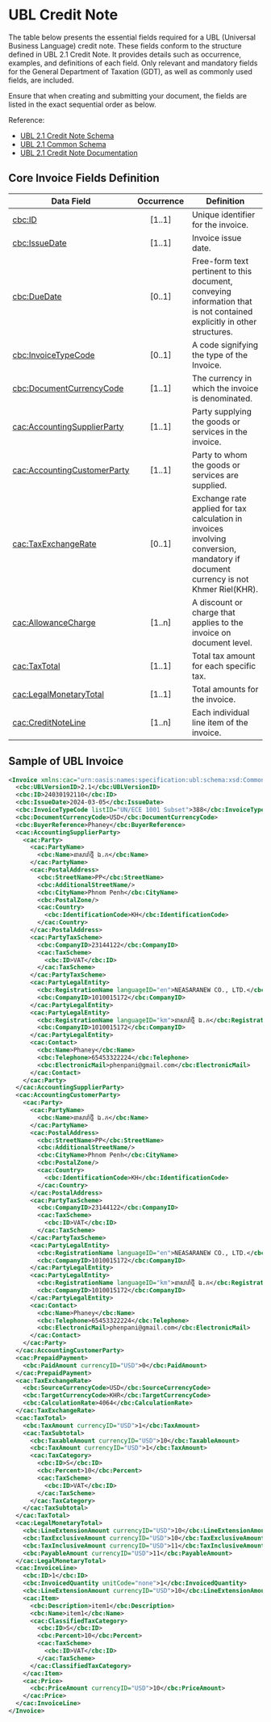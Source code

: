 # UBL Credit Note

The table below presents the essential fields required for a UBL (Universal Business Language) credit note. These fields conform to the structure defined in UBL 2.1 Credit Note. It provides details such as occurrence, examples, and definitions of each field. Only relevant and mandatory fields for the General Department of Taxation (GDT), as well as commonly used fields, are included.

Ensure that when creating and submitting your document, the fields are listed in the exact sequential order as below.

Reference:
* [UBL 2.1 Credit Note Schema](https://docs.oasis-open.org/ubl/os-UBL-2.1/xsd/maindoc/UBL-CreditNote-2.1.xsd)
* [UBL 2.1 Common Schema](https://docs.oasis-open.org/ubl/os-UBL-2.1/xsd/common/) 
* [UBL 2.1 Credit Note Documentation](http://www.datypic.com/sc/ubl21/e-ns23_CreditNote.html) 

## Core Invoice Fields Definition
| Data Field            | Occurrence |                        Definition |
|-----------------------|:------------:|-----------------------------------|
|[cbc:ID](./invoice/id.mdx) |	[1..1] |Unique identifier for the invoice.|
|[cbc:IssueDate](./invoice/issue-date.mdx) |	[1..1] |Invoice issue date.
|[cbc:DueDate](./invoice/due-date.mdx) |	[0..1] |  Free-form text pertinent to this document, conveying information that is not contained explicitly in other structures.
|[cbc:InvoiceTypeCode](./invoice/invoice-type-code.mdx) | [0..1] |   A code signifying the type of the Invoice.
|[cbc:DocumentCurrencyCode](./invoice/document-currency-code.mdx) |	[1..1]	|The currency in which the invoice is denominated.
|[cac:AccountingSupplierParty](./invoice/accounting-supplier-party.mdx) |	[1..1] |	Party supplying the goods or services in the invoice.
|[cac:AccountingCustomerParty](./invoice/accounting-customer-party.mdx) |	[1..1] |	Party to whom the goods or services are supplied.
|[cac:TaxExchangeRate](./invoice/tax-exchange-rate.mdx) |	[0..1] |	Exchange rate applied for tax calculation in invoices involving conversion, mandatory if document currency is not Khmer Riel(KHR).
|[cac:AllowanceCharge](./invoice/allowance-charge.mdx) |	[1..n] |	A discount or charge that applies to the invoice on document level.
|[cac:TaxTotal](./invoice/tax-total.mdx) |	[1..1] |	Total tax amount for each specific tax.
|[cac:LegalMonetaryTotal](./invoice/legal-monetary-total.mdx) | [1..1] |	Total amounts for the invoice.
|[cac:CreditNoteLine](./invoice/invoice-line.mdx) |	[1..n] |	Each individual line item of the invoice.

## Sample of UBL Invoice 
```xml
<Invoice xmlns:cac="urn:oasis:names:specification:ubl:schema:xsd:CommonAggregateComponents-2" xmlns:cbc="urn:oasis:names:specification:ubl:schema:xsd:CommonBasicComponents-2" xmlns="urn:oasis:names:specification:ubl:schema:xsd:Invoice-2">
  <cbc:UBLVersionID>2.1</cbc:UBLVersionID>
  <cbc:ID>24030192110</cbc:ID>
  <cbc:IssueDate>2024-03-05</cbc:IssueDate>
  <cbc:InvoiceTypeCode listID="UN/ECE 1001 Subset">388</cbc:InvoiceTypeCode>
  <cbc:DocumentCurrencyCode>USD</cbc:DocumentCurrencyCode>
  <cbc:BuyerReference>Phaney</cbc:BuyerReference>
  <cac:AccountingSupplierParty>
    <cac:Party>
      <cac:PartyName>
        <cbc:Name>នាសារ៉ាថ្មី ឯ.ក</cbc:Name>
      </cac:PartyName>
      <cac:PostalAddress>
        <cbc:StreetName>PP</cbc:StreetName>
        <cbc:AdditionalStreetName/>
        <cbc:CityName>Phnom Penh</cbc:CityName>
        <cbc:PostalZone/>
        <cac:Country>
          <cbc:IdentificationCode>KH</cbc:IdentificationCode>
        </cac:Country>
      </cac:PostalAddress>
      <cac:PartyTaxScheme>
        <cbc:CompanyID>23144122</cbc:CompanyID>
        <cac:TaxScheme>
          <cbc:ID>VAT</cbc:ID>
        </cac:TaxScheme>
      </cac:PartyTaxScheme>
      <cac:PartyLegalEntity>
        <cbc:RegistrationName languageID="en">NEASARANEW CO., LTD.</cbc:RegistrationName>
        <cbc:CompanyID>1010015172</cbc:CompanyID>
      </cac:PartyLegalEntity>
      <cac:PartyLegalEntity>
        <cbc:RegistrationName languageID="km">នាសារ៉ាថ្មី ឯ.ក</cbc:RegistrationName>
        <cbc:CompanyID>1010015172</cbc:CompanyID>
      </cac:PartyLegalEntity>
      <cac:Contact>
        <cbc:Name>Phaney</cbc:Name>
        <cbc:Telephone>65453322224</cbc:Telephone>
        <cbc:ElectronicMail>phenpani@gmail.com</cbc:ElectronicMail>
      </cac:Contact>
    </cac:Party>
  </cac:AccountingSupplierParty>
  <cac:AccountingCustomerParty>
    <cac:Party>
      <cac:PartyName>
        <cbc:Name>នាសារ៉ាថ្មី ឯ.ក</cbc:Name>
      </cac:PartyName>
      <cac:PostalAddress>
        <cbc:StreetName>PP</cbc:StreetName>
        <cbc:AdditionalStreetName/>
        <cbc:CityName>Phnom Penh</cbc:CityName>
        <cbc:PostalZone/>
        <cac:Country>
          <cbc:IdentificationCode>KH</cbc:IdentificationCode>
        </cac:Country>
      </cac:PostalAddress>
      <cac:PartyTaxScheme>
        <cbc:CompanyID>23144122</cbc:CompanyID>
        <cac:TaxScheme>
          <cbc:ID>VAT</cbc:ID>
        </cac:TaxScheme>
      </cac:PartyTaxScheme>
      <cac:PartyLegalEntity>
        <cbc:RegistrationName languageID="en">NEASARANEW CO., LTD.</cbc:RegistrationName>
        <cbc:CompanyID>1010015172</cbc:CompanyID>
      </cac:PartyLegalEntity>
      <cac:PartyLegalEntity>
        <cbc:RegistrationName languageID="km">នាសារ៉ាថ្មី ឯ.ក</cbc:RegistrationName>
        <cbc:CompanyID>1010015172</cbc:CompanyID>
      </cac:PartyLegalEntity>
      <cac:Contact>
        <cbc:Name>Phaney</cbc:Name>
        <cbc:Telephone>65453322224</cbc:Telephone>
        <cbc:ElectronicMail>phenpani@gmail.com</cbc:ElectronicMail>
      </cac:Contact>
    </cac:Party>
  </cac:AccountingCustomerParty>
  <cac:PrepaidPayment>
    <cbc:PaidAmount currencyID="USD">0</cbc:PaidAmount>
  </cac:PrepaidPayment>
  <cac:TaxExchangeRate>
    <cbc:SourceCurrencyCode>USD</cbc:SourceCurrencyCode>
    <cbc:TargetCurrencyCode>KHR</cbc:TargetCurrencyCode>
    <cbc:CalculationRate>4064</cbc:CalculationRate>
  </cac:TaxExchangeRate>
  <cac:TaxTotal>
    <cbc:TaxAmount currencyID="USD">1</cbc:TaxAmount>
    <cac:TaxSubtotal>
      <cbc:TaxableAmount currencyID="USD">10</cbc:TaxableAmount>
      <cbc:TaxAmount currencyID="USD">1</cbc:TaxAmount>
      <cac:TaxCategory>
        <cbc:ID>S</cbc:ID>
        <cbc:Percent>10</cbc:Percent>
        <cac:TaxScheme>
          <cbc:ID>VAT</cbc:ID>
        </cac:TaxScheme>
      </cac:TaxCategory>
    </cac:TaxSubtotal>
  </cac:TaxTotal>
  <cac:LegalMonetaryTotal>
    <cbc:LineExtensionAmount currencyID="USD">10</cbc:LineExtensionAmount>
    <cbc:TaxExclusiveAmount currencyID="USD">10</cbc:TaxExclusiveAmount>
    <cbc:TaxInclusiveAmount currencyID="USD">11</cbc:TaxInclusiveAmount>
    <cbc:PayableAmount currencyID="USD">11</cbc:PayableAmount>
  </cac:LegalMonetaryTotal>
  <cac:InvoiceLine>
    <cbc:ID>1</cbc:ID>
    <cbc:InvoicedQuantity unitCode="none">1</cbc:InvoicedQuantity>
    <cbc:LineExtensionAmount currencyID="USD">10</cbc:LineExtensionAmount>
    <cac:Item>
      <cbc:Description>item1</cbc:Description>
      <cbc:Name>item1</cbc:Name>
      <cac:ClassifiedTaxCategory>
        <cbc:ID>S</cbc:ID>
        <cbc:Percent>10</cbc:Percent>
        <cac:TaxScheme>
          <cbc:ID>VAT</cbc:ID>
        </cac:TaxScheme>
      </cac:ClassifiedTaxCategory>
    </cac:Item>
    <cac:Price>
      <cbc:PriceAmount currencyID="USD">10</cbc:PriceAmount>
    </cac:Price>
  </cac:InvoiceLine>
</Invoice>
```